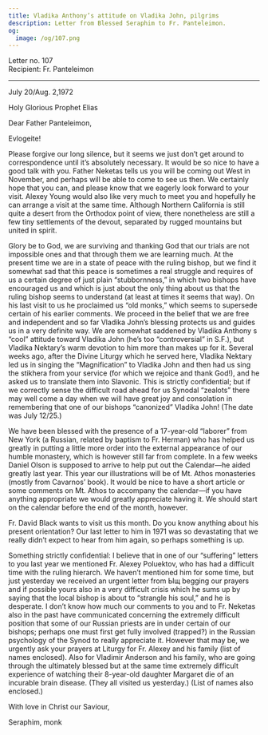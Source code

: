 ```yaml
---
title: Vladika Anthony’s attitude on Vladika John, pilgrims
description: Letter from Blessed Seraphim to Fr. Panteleimon.
og:
  image: /og/107.png
---
```


<div style={{textAlign:'right', fontFamily:'monospace'}}>Letter no. 107</div>
<div style={{textAlign:'left', fontFamily:'monospace'}}>Recipient: Fr. Panteleimon</div>

---

July 20/Aug. 2,1972

Holy Glorious Prophet Elias

Dear Father Panteleimon,

Evlogeite!

Please forgive our long silence, but it seems we just don’t get around to correspondence until it’s absolutely necessary. It would be so nice to have a good talk with you. Father Neketas tells us you will be coming out West in November, and perhaps will be able to come to see us then. We certainly hope that you can, and please know that we eagerly look forward to your visit. Alexey Young would also like very much to meet you and hopefully he can arrange a visit at the same time. Although Northern California is still quite a desert from the Orthodox point of view, there nonetheless are still a few tiny settlements of the devout, separated by rugged mountains but united in spirit.

Glory be to God, we are surviving and thanking God that our trials are not impossible ones and that through them we are learning much. At the present time we are in a state of peace with the ruling bishop, but we find it somewhat sad that this peace is sometimes a real struggle and requires of us a certain degree of just plain “stubbornness,” in which two bishops have encouraged us and which is just about the only thing about us that the ruling bishop seems to understand (at least at times it seems that way). On his last visit to us he proclaimed us “old monks,” which seems to supersede certain of his earlier comments. We proceed in the belief that we are free and independent and so far Vladika John’s blessing protects us and guides us in a very definite way. We are somewhat saddened by Vladika Anthony s “cool” attitude toward Vladika John (he’s too “controversial” in S.F.), but Vladika Nektary’s warm devotion to him more than makes up for it. Several weeks ago, after the Divine Liturgy which he served here, Vladika Nektary led us in singing the “Magnification” to Vladika John and then had us sing the stikhera from your service (for which we rejoice and thank God!), and he asked us to translate them into Slavonic. This is strictly confidential; but if we correctly sense the difficult road ahead for us Synodal “zealots” there may well come a day when we will have great joy and consolation in remembering that one of our bishops “canonized” Vladika John! (The date was July 12/25.)

We have been blessed with the presence of a 17-year-old “laborer” from New York (a Russian, related by baptism to Fr. Herman) who has helped us greatly in putting a little more order into the external appearance of our humble monastery, which is however still far from complete. In a few weeks Daniel Olson is supposed to arrive to help put out the Calendar—he aided greatly last year. This year our illustrations will be of Mt. Athos monasteries (mostly from Cavarnos’ book). It would be nice to have a short article or some comments on Mt. Athos to accompany the calendar—if you have anything appropriate we would greatly appreciate having it. We should start on the calendar before the end of the month, however.

Fr. David Black wants to visit us this month. Do you know anything about his present orientation? Our last letter to him in 1971 was so devastating that we really didn’t expect to hear from him again, so perhaps something is up.

Something strictly confidential: I believe that in one of our “suffering” letters to you last year we mentioned Fr. Alexey Poluektov, who has had a difficult time with the ruling hierarch. We haven’t mentioned him for some time, but just yesterday we received an urgent letter from Ыщ begging our prayers and if possible yours also in a very difficult crisis which he sums up by saying that the local bishop is about to “strangle his soul,” and he is desperate. I don’t know how much our comments to you and to Fr. Neketas also in the past have communicated concerning the extremely difficult position that some of our Russian priests are in under certain of our bishops; perhaps one must first get fully involved (trapped?) in the Russian psychology of the Synod to really appreciate it. However that may be, we urgently ask your prayers at Liturgy for Fr. Alexey and his family (list of names enclosed). Also for Vladimir Anderson and his family, who are going through the ultimately blessed but at the same time extremely difficult experience of watching their 8-year-old daughter Margaret die of an incurable brain disease. (They all visited us yesterday.) (List of names also enclosed.)

With love in Christ our Saviour,

Seraphim, monk